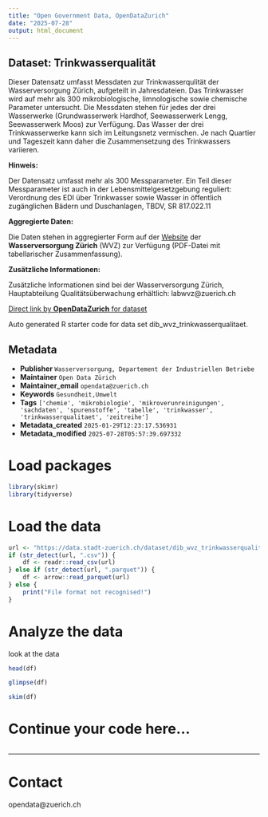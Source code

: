 ```yaml
---
title: "Open Government Data, OpenDataZurich"
date: "2025-07-28"
output: html_document
---
```


## Dataset: Trinkwasserqualität

Dieser Datensatz umfasst Messdaten zur Trinkwasserqulität der Wasserversorgung Zürich, aufgeteilt in Jahresdateien. Das Trinkwasser wird auf mehr als 300 mikrobiologische, limnologische sowie chemische Parameter untersucht. Die Messdaten stehen für jedes der drei Wasserwerke (Grundwasserwerk Hardhof, Seewasserwerk Lengg, Seewasserwerk Moos) zur Verfügung. Das Wasser der drei Trinkwasserwerke kann sich im Leitungsnetz vermischen. Je nach Quartier und Tageszeit kann daher die Zusammensetzung des Trinkwassers variieren.


**Hinweis:**

Der Datensatz umfasst mehr als 300 Messparameter. Ein Teil dieser Messparameter ist auch in der Lebensmittelgesetzgebung reguliert: Verordnung des EDI über Trinkwasser sowie Wasser in öffentlich zugänglichen Bädern und Duschanlagen, TBDV, SR 817.022.11


**Aggregierte Daten:**

Die Daten stehen in aggregierter Form auf der [Website](https://www.stadt-zuerich.ch/dib/de/index/wasserversorgung/Qualitaetsueberwachung/qualitaetswerte.html) der **Wasserversorgung Zürich** (WVZ) zur Verfügung (PDF-Datei mit tabellarischer Zusammenfassung).


**Zusätzliche Informationen:**

Zusätzliche Informationen sind bei der Wasserversorgung Zürich, Hauptabteilung Qualitätsüberwachung erhältlich: labwvz@zuerich.ch




[Direct link by **OpenDataZurich** for dataset](https://data.stadt-zuerich.ch/dataset/dib_wvz_trinkwasserqualitaet)

Auto generated R starter code for data set dib_wvz_trinkwasserqualitaet.

## Metadata

- **Publisher** `Wasserversorgung, Departement der Industriellen Betriebe`
- **Maintainer** `Open Data Zürich`
- **Maintainer_email** `opendata@zuerich.ch`
- **Keywords** `Ge­sund­heit,Umwelt`
- **Tags** `['chemie', 'mikrobiologie', 'mikroverunreinigungen', 'sachdaten', 'spurenstoffe', 'tabelle', 'trinkwasser', 'trinkwasserqualitaet', 'zeitreihe']`
- **Metadata_created** `2025-01-29T12:23:17.536931`
- **Metadata_modified** `2025-07-28T05:57:39.697332`


# Load packages

```r
library(skimr)
library(tidyverse)
```

# Load the data

```r
url <- "https://data.stadt-zuerich.ch/dataset/dib_wvz_trinkwasserqualitaet/download/2024_Trinkwasserqualitaet.csv"
if (str_detect(url, ".csv")) {
    df <- readr::read_csv(url)
} else if (str_detect(url, ".parquet")) {
    df <- arrow::read_parquet(url)
} else {
    print("File format not recognised!")
}
```

# Analyze the data

look at the data
```r
head(df)
```

```r
glimpse(df)
```

```r
skim(df)
```

# Continue your code here...

```r

```

------------------------------------------------------------------------

# Contact

opendata@zuerich.ch
